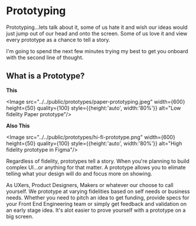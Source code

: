 
# Prototyping

Prototyping...lets talk about it, some of us hate it and wish our ideas would just jump out of our head and onto the screen. Some of us love it and view every prototype as a chance to tell a story.

I'm going to spend the next few minutes trying my best to get you onboard with the second line of thought.

## What is a Prototype?

**This**

<Image src="../../public/prototypes/paper-prototyping.jpeg" width={600} height={50} quality={100} style={{height:'auto', width:'80%'}} alt="Low fidelity Paper prototype"/>

**Also This**

<Image src="../../public/prototypes/hi-fi-prototype.png" width={600} height={50} quality={100} style={{height:'auto', width:'80%'}} alt="High fidelity prototype in Figma"/>



Regardless of fidelity, prototypes tell a story. When you're planning to build complex UI...or anything for that matter. A prototype allows you to elimate telling what your design will do and focus more on showing. 

As UXers, Product Designers, Makers or whatever our choose to call yourself. We prototype at varying fidelities based on self needs or business needs. Whether you need to pitch an idea to get funding, provide specs for your Front End Engineering team or simply get feedback and validation on an early stage idea. It's alot easier to prove yourself with a prototype on a big screen. 

